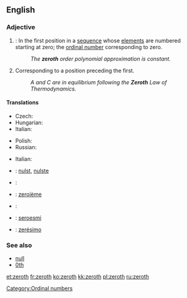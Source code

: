 {{wikipedia}}
==English==
{{ordinalbox|en||0th|1st||first|card=zero}}

===Adjective===
{{en-adj|-}}

# {{mathematics}}: In the first position in a [[sequence]] whose [[element]]s are numbered starting at zero; the [[ordinal number]] corresponding to zero.
#: ''The '''zeroth''' order polynomial approximation is constant.''
# Corresponding to a position preceding the first.
#: ''A and C are in equilibrium following the '''Zeroth''' Law of Thermodynamics.''

====Translations====
{{trans-top|ordinal number corresponding to zero}}
* Czech: {{t-|cs|nultý|m}}
* Hungarian: {{t+|hu|nulladik}}
* Italian: {{t-|it|zeresimo}}
{{trans-mid}}
* Polish: {{t-|pl|zerowy|m}}
* Russian: {{t+|ru|нулевой|tr=nul'evój|sc=Cyrl}}
{{trans-bottom}}

{{trans-top|corresponding to a position preceding the first}}
* Italian: {{t-|it|zeresimo}}
{{trans-mid}}
{{trans-bottom}}

{{checktrans-top}}
* {{ttbc|Dutch}}: [[nulst]], [[nulste]]
* {{ttbc|Esperanto}}: {{t-|eo|nula|xs=Esperanto}}
* {{ttbc|French}}: [[zeroième]]
{{trans-mid}}
* {{ttbc|Norwegian}}: {{t-|no|nulte}}
* {{ttbc|Novial}}: [[seroesmi]]
* {{ttbc|Portuguese}}: [[zerésimo]]
{{trans-bottom}}

===See also===
* [[null]]
* [[0th]]

[[Category:Ordinal numbers]]

[[et:zeroth]]
[[fr:zeroth]]
[[ko:zeroth]]
[[kk:zeroth]]
[[pl:zeroth]]
[[ru:zeroth]]